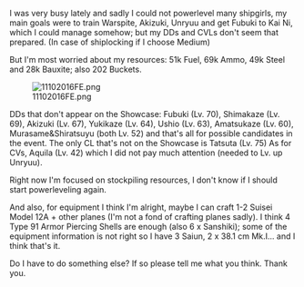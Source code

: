 I was very busy lately and sadly I could not powerlevel many shipgirls, my main goals were to train Warspite, Akizuki, Unryuu and get Fubuki to Kai Ni, which I could manage somehow; but my DDs and CVLs don't seem that prepared. (In case of shiplocking if I choose Medium)

But I'm most worried about my resources: 51k Fuel, 69k Ammo, 49k Steel and 28k Bauxite; also 202 Buckets.

[[File:11102016FE.png|thumb]]

DDs that don't appear on the Showcase: Fubuki (Lv. 70), Shimakaze (Lv. 69), Akizuki (Lv. 67), Yukikaze (Lv. 64), Ushio (Lv. 63), Amatsukaze (Lv. 60), Murasame&Shiratsuyu (both Lv. 52) and that's all for possible candidates in the event. The only CL that's not on the Showcase is Tatsuta (Lv. 75) As for CVs, Aquila (Lv. 42) which I did not pay much attention (needed to Lv. up Unryuu). 

Right now I'm focused on stockpiling resources, I don't know if I should start powerleveling again.

And also, for equipment I think I'm alright, maybe I can craft 1-2 Suisei Model 12A + other planes (I'm not a fond of crafting planes sadly). I think 4 Type 91 Armor Piercing Shells are enough (also 6 x Sanshiki); some of the equipment information is not right so I have 3 Saiun, 2 x 38.1 cm Mk.I... and I think that's it. 

Do I have to do something else? If so please tell me what you think. Thank you.<ac_metadata title="Is my fleet ready for all-Easy? (Maybe with a mix of Medium)"> </ac_metadata>